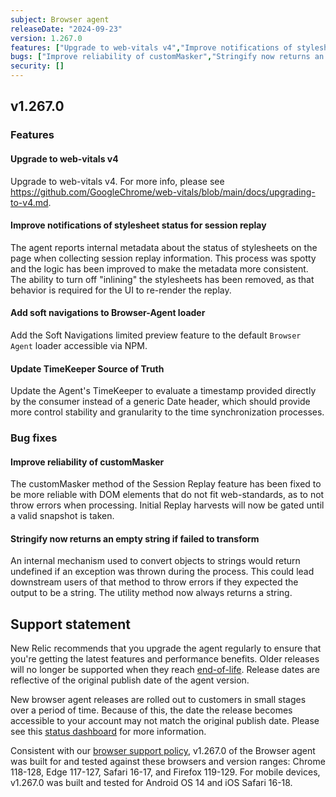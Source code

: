 ```yaml
---
subject: Browser agent
releaseDate: "2024-09-23"
version: 1.267.0
features: ["Upgrade to web-vitals v4","Improve notifications of stylesheet status for session replay","Add soft navigations to Browser-Agent loader","Update TimeKeeper Source of Truth"]
bugs: ["Improve reliability of customMasker","Stringify now returns an empty string if failed to transform"]
security: []
---
```


## v1.267.0

### Features

#### Upgrade to web-vitals v4
Upgrade to web-vitals v4.  For more info, please see https://github.com/GoogleChrome/web-vitals/blob/main/docs/upgrading-to-v4.md.

#### Improve notifications of stylesheet status for session replay
The agent reports internal metadata about the status of stylesheets on the page when collecting session replay information. This process was spotty and the logic has been improved to make the metadata more consistent.  The ability to turn off "inlining" the stylesheets has been removed, as that behavior is required for the UI to re-render the replay.

#### Add soft navigations to Browser-Agent loader
Add the Soft Navigations limited preview feature to the default `Browser Agent` loader accessible via NPM.

#### Update TimeKeeper Source of Truth
Update the Agent's TimeKeeper to evaluate a timestamp provided directly by the consumer instead of a generic Date header, which should provide more control stability and granularity to the time synchronization processes.


### Bug fixes

#### Improve reliability of customMasker
The customMasker method of the Session Replay feature has been fixed to be more reliable with DOM elements that do not fit web-standards, as to not throw errors when processing.  Initial Replay harvests will now be gated until a valid snapshot is taken.

#### Stringify now returns an empty string if failed to transform
An internal mechanism used to convert objects to strings would return undefined if an exception was thrown during the process. This could lead downstream users of that method to throw errors if they expected the output to be a string. The utility method now always returns a string.

## Support statement

New Relic recommends that you upgrade the agent regularly to ensure that you're getting the latest features and performance benefits. Older releases will no longer be supported when they reach [end-of-life](https://docs.newrelic.com/docs/browser/browser-monitoring/getting-started/browser-agent-eol-policy/). Release dates are reflective of the original publish date of the agent version.

New browser agent releases are rolled out to customers in small stages over a period of time. Because of this, the date the release becomes accessible to your account may not match the original publish date. Please see this [status dashboard](https://newrelic.github.io/newrelic-browser-agent-release/) for more information.

Consistent with our [browser support policy](https://docs.newrelic.com/docs/browser/new-relic-browser/getting-started/compatibility-requirements-browser-monitoring/#browser-types), v1.267.0 of the Browser agent was built for and tested against these browsers and version ranges: Chrome 118-128, Edge 117-127, Safari 16-17, and Firefox 119-129. For mobile devices, v1.267.0 was built and tested for Android OS 14 and iOS Safari 16-18.